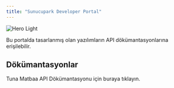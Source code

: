 ```yaml
---
title: "Sunucupark Developer Portal"
---
```


<img
  className="block dark:hidden"
  src="/images/hero-light.png"
  alt="Hero Light"
/>

Bu portalda tasarlanmış olan yazılımların API dökümantasyonlarına erişilebilir.

## Dökümantasyonlar

<CardGroup cols={2}>
  <Card title="Tuna Matbaa API Documantation" icon="code" href="https://docs.sunucupark.com/tuna-api/introduction">
    Tuna Matbaa API Dökümantasyonu için buraya tıklayın.
  </Card>
</CardGroup>
